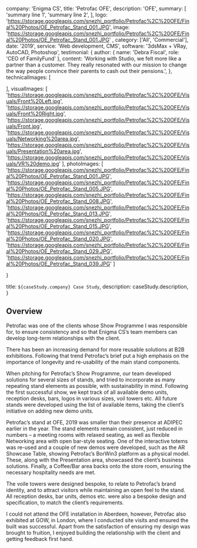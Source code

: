 
  company: 'Enigma CS',
  title: 'Petrofac OFE',
  description:
    'OFE',
  summary: [
    'summary line 1',
    'summary line 2',
  ],
   logo: 'https://storage.googleapis.com/snezhi_portfolio/Petrofac%2C%20OFE/Final%20Photos/OE_Petrofac_Stand_001.JPG',
  image: 'https://storage.googleapis.com/snezhi_portfolio/Petrofac%2C%20OFE/Final%20Photos/OE_Petrofac_Stand_001.JPG' ,
  category: ['All', 'Commercial'],
  date: '2019',
  service: 'Web development, CMS',
  software: '3dsMax + VRay, AutoCAD, Photoshop',
  testimonial: {
    author: { name: 'Debra Fiscal', role: 'CEO of FamilyFund' },
    content:
      'Working with Studio, we felt more like a partner than a customer. They really resonated with our mission to change the way people convince their parents to cash out their pensions.',
  },
  technicalImages: [

  ],
  visualImages: [
    'https://storage.googleapis.com/snezhi_portfolio/Petrofac%2C%20OFE/Visuals/Front%20Left.jpg',
    'https://storage.googleapis.com/snezhi_portfolio/Petrofac%2C%20OFE/Visuals/Front%20Right.jpg',
    'https://storage.googleapis.com/snezhi_portfolio/Petrofac%2C%20OFE/Visuals/Front.jpg',
    'https://storage.googleapis.com/snezhi_portfolio/Petrofac%2C%20OFE/Visuals/Networking%20area.jpg',
    'https://storage.googleapis.com/snezhi_portfolio/Petrofac%2C%20OFE/Visuals/Presentation%20area.jpg',
    'https://storage.googleapis.com/snezhi_portfolio/Petrofac%2C%20OFE/Visuals/VR%20demo.jpg'
  ],
  photoImages: [
    'https://storage.googleapis.com/snezhi_portfolio/Petrofac%2C%20OFE/Final%20Photos/OE_Petrofac_Stand_001.JPG',
    'https://storage.googleapis.com/snezhi_portfolio/Petrofac%2C%20OFE/Final%20Photos/OE_Petrofac_Stand_005.JPG',
    'https://storage.googleapis.com/snezhi_portfolio/Petrofac%2C%20OFE/Final%20Photos/OE_Petrofac_Stand_008.JPG',
    'https://storage.googleapis.com/snezhi_portfolio/Petrofac%2C%20OFE/Final%20Photos/OE_Petrofac_Stand_013.JPG',
    'https://storage.googleapis.com/snezhi_portfolio/Petrofac%2C%20OFE/Final%20Photos/OE_Petrofac_Stand_015.JPG',
    'https://storage.googleapis.com/snezhi_portfolio/Petrofac%2C%20OFE/Final%20Photos/OE_Petrofac_Stand_020.JPG',
    'https://storage.googleapis.com/snezhi_portfolio/Petrofac%2C%20OFE/Final%20Photos/OE_Petrofac_Stand_029.JPG',
    'https://storage.googleapis.com/snezhi_portfolio/Petrofac%2C%20OFE/Final%20Photos/OE_Petrofac_Stand_039.JPG'
  ]
  
}

  title: `${caseStudy.company} Case Study`,
  description: caseStudy.description,
}

## Overview
Petrofac was one of the clients whose Show Programme I was responsible for, to ensure consistency and so that Enigma CS’s team members can develop long-term relationships with the client.

There has been an increasing demand for more reusable solutions at B2B exhibitions. Following that trend Petrofac’s brief put a high emphasis on the importance of longevity and re-usability of the main stand components.

When pitching for Petrofac’s Show Programme, our team developed solutions for several sizes of stands, and tried to incorporate as many repeating stand elements as possible, with sustainability in mind. Following the first successful show, we kept track of all available demo units, reception desks, bars, logos in various sizes, voil towers etc. All future stands were developed using the list of available items, taking the client’s initiative on adding new demo units. 

Petrofac’s stand at OFE, 2019 was smaller than their presence at ADIPEC earlier in the year. The stand elements remain consistent, just reduced in numbers – a meeting rooms with relaxed seating, as well as flexible Networking area with open bar-style seating. One of the interactive totems was re-used and a couple of new demos were developed, such as the AR Showcase Table, showing Petrofac’s BorWin3 platform as a physical model. These, along with the Presentation area, showcased the client’s business solutions. Finally, a Coffee/Bar area backs onto the store room, ensuring the necessary hospitality needs are met.

The voile towers were designed bespoke, to relate to Petrofac’s brand identity, and to attract visitors while maintaining an open feel to the stand. All reception desks, bar units, demos etc. were also a bespoke design and specification, to match the client’s requirements.

I could not attend the OFE installation in Aberdeen, however, Petrofac also exhibited at GOW, in London, where I conducted site visits and ensured the built was successful. Apart from the satisfaction of ensuring my design was brought to fruition, I enjoyed building the relationship with the client and getting feedback first hand.
